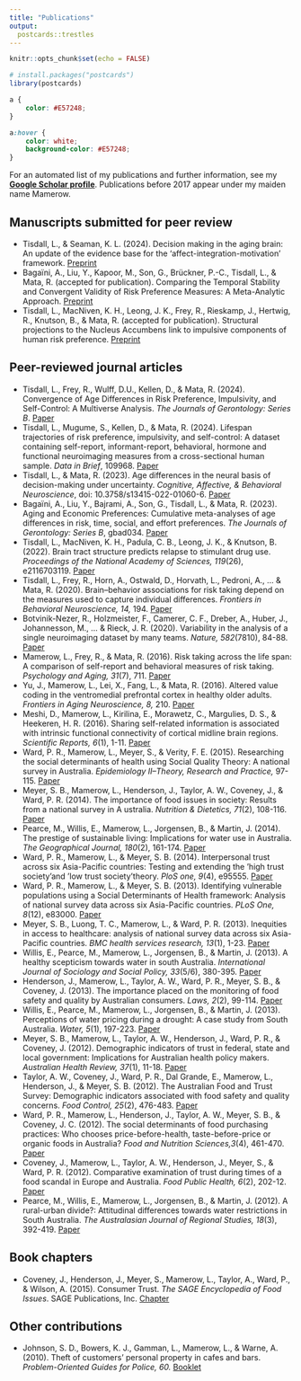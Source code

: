```yaml
---
title: "Publications"
output:
  postcards::trestles
---
```


```r
knitr::opts_chunk$set(echo = FALSE)

# install.packages("postcards")
library(postcards)
```

```css
a {
    color: #E57248;
}

a:hover {
    color: white;
    background-color: #E57248;
}
```


For an automated list of my publications and further information, see my **[Google Scholar profile](https://scholar.google.co.uk/citations?hl=en&user=o8ce3OwAAAAJ)**. Publications before 2017 appear under my maiden name Mamerow.\

## Manuscripts submitted for peer review
<p style="text-align:justify;">
+ Tisdall, L., & Seaman, K. L. (2024). Decision making in the aging brain: An update of the evidence base for the ‘affect-integration-motivation’ framework. [Preprint](https://doi.org/10.31234/osf.io/tnbky)
+ Bagaïni, A., Liu, Y., Kapoor, M., Son, G., Brückner, P.-C., Tisdall, L., & Mata, R. (accepted for publication). Comparing the Temporal Stability and Convergent Validity of Risk Preference Measures: A Meta-Analytic Approach. [Preprint](https://doi.org/10.31234/osf.io/d7nuj)
+ Tisdall, L., MacNiven, K. H., Leong, J. K., Frey, R., Rieskamp, J., Hertwig, R., Knutson, B., & Mata, R. (accepted for publication). Structural projections to the Nucleus Accumbens link to impulsive components of human risk preference. [Preprint](https://osf.io/ab4vr/)\

## Peer-reviewed journal articles
<p style="text-align:justify;">
+ Tisdall, L., Frey, R., Wulff, D.U., Kellen, D., & Mata, R. (2024). Convergence of Age Differences in Risk Preference, Impulsivity, and Self-Control: A Multiverse Analysis. _The Journals of Gerontology: Series B_. [Paper](https://doi.org/10.1093/geronb/gbae092) 
+ Tisdall, L., Mugume, S., Kellen, D., & Mata, R. (2024). Lifespan trajectories of risk preference, impulsivity, and self-control: A dataset containing self-report, informant-report, behavioral, hormone and functional neuroimaging measures from a cross-sectional human sample. _Data in Brief_, 109968. [Paper](https://www.sciencedirect.com/science/article/pii/S235234092300999X)
+ Tisdall, L., & Mata, R. (2023). Age differences in the neural basis of decision-making under uncertainty. _Cognitive, Affective, & Behavioral Neuroscience_, doi: 10.3758/s13415-022-01060-6. [Paper](https://doi.org/10.3758/s13415-022-01060-6)
+ Bagaïni, A., Liu, Y., Bajrami, A., Son, G., Tisdall, L., & Mata, R. (2023). Aging and Economic Preferences: Cumulative meta-analyses of age differences in risk, time, social, and effort preferences. _The Journals of Gerontology: Series B_, gbad034. [Paper](https://doi.org/10.1093/geronb/gbad034) 
+ Tisdall, L., MacNiven, K. H., Padula, C. B., Leong, J. K., & Knutson, B. (2022). Brain tract structure predicts relapse to stimulant drug use. _Proceedings of the National Academy of Sciences, 119_(26), e2116703119. [Paper](https://www.pnas.org/doi/10.1073/pnas.2116703119) 
+ Tisdall, L., Frey, R., Horn, A., Ostwald, D., Horvath, L., Pedroni, A., ... & Mata, R. (2020). Brain–behavior associations for risk taking depend on the measures used to capture individual differences. _Frontiers in Behavioral Neuroscience, 14,_ 194. [Paper](https://www.frontiersin.org/articles/10.3389/fnbeh.2020.587152/full?&utm_source=Email_to_authors_&utm_medium=Email&utm_content=T1_11.5e1_author&utm_campaign=Email_publication&field=&journalName=Frontiers_in_Behavioral_Neuroscience&id=587152)
+ Botvinik-Nezer, R., Holzmeister, F., Camerer, C. F., Dreber, A., Huber, J., Johannesson, M., ... & Rieck, J. R. (2020). Variability in the analysis of a single neuroimaging dataset by many teams. _Nature, 582_(7810), 84-88. [Paper](https://www.nature.com/articles/s41586-020-2314-9?fbclid=IwAR3jkR1Gkraxbig5vbUz0d0_bVOTCzAFGoCmnRQMG5jpcDwiApCjxZHNHrQ)
+ Mamerow, L., Frey, R., & Mata, R. (2016). Risk taking across the life span: A comparison of self-report and behavioral measures of risk taking. _Psychology and Aging, 31_(7), 711. [Paper](https://www.researchgate.net/profile/Loreen-Tisdall/publication/308760553_Risk_Taking_Across_the_Life_Span_A_Comparison_of_Self-Report_and_Behavioral_Measures_of_Risk_Taking/links/606ad0f4a6fdccad3f71a8d3/Risk-Taking-Across-the-Life-Span-A-Comparison-of-Self-Report-and-Behavioral-Measures-of-Risk-Taking.pdf)
+ Yu, J., Mamerow, L., Lei, X., Fang, L., & Mata, R. (2016). Altered value coding in the ventromedial prefrontal cortex in healthy older adults. _Frontiers in Aging Neuroscience, 8,_ 210. [Paper](https://www.frontiersin.org/articles/10.3389/fnagi.2016.00210/full)
+ Meshi, D., Mamerow, L., Kirilina, E., Morawetz, C., Margulies, D. S., & Heekeren, H. R. (2016). Sharing self-related information is associated with intrinsic functional connectivity of cortical midline brain regions. _Scientific Reports, 6_(1), 1-11. [Paper](https://www.nature.com/articles/srep22491)
+ Ward, P. R., Mamerow, L., Meyer, S., & Verity, F. E. (2015). Researching the social determinants of health using Social Quality Theory: A national survey in Australia. _Epidemiology II–Theory, Research and Practice,_ 97-115. [Paper](https://www.researchgate.net/profile/Paul-Ward/publication/276921587_Researching_the_social_determinants_of_health_a_national_survey_in_Australia_using_social_quality_theory/links/555bfb3008aec5ac223295fd/Researching-the-social-determinants-of-health-a-national-survey-in-Australia-using-social-quality-theory.pdf)
+ Meyer, S. B., Mamerow, L., Henderson, J., Taylor, A. W., Coveney, J., & Ward, P. R. (2014). The importance of food issues in society: Results from a national survey in A ustralia. _Nutrition & Dietetics, 71_(2), 108-116. [Paper](https://onlinelibrary.wiley.com/doi/pdf/10.1111/1747-0080.12076)
+ Pearce, M., Willis, E., Mamerow, L., Jorgensen, B., & Martin, J. (2014). The prestige of sustainable living: Implications for water use in Australia. _The Geographical Journal, 180_(2), 161-174. [Paper](https://rgs-ibg.onlinelibrary.wiley.com/doi/pdfdirect/10.1111/geoj.12016)
+ Ward, P. R., Mamerow, L., & Meyer, S. B. (2014). Interpersonal trust across six Asia-Pacific countries: Testing and extending the ‘high trust society’and ‘low trust society’theory. _PloS one, 9_(4), e95555. [Paper](https://journals.plos.org/plosone/article?id=10.1371/journal.pone.0095555)
+ Ward, P. R., Mamerow, L., & Meyer, S. B. (2013). Identifying vulnerable populations using a Social Determinants of Health framework: Analysis of national survey data across six Asia-Pacific countries. _PLoS One, 8_(12), e83000. [Paper](https://journals.plos.org/plosone/article?id=10.1371/journal.pone.0083000)
+ Meyer, S. B., Luong, T. C., Mamerow, L., & Ward, P. R. (2013). Inequities in access to healthcare: analysis of national survey data across six Asia-Pacific countries. _BMC health services research, 13_(1), 1-23. [Paper](https://bmchealthservres.biomedcentral.com/articles/10.1186/1472-6963-13-238)
+ Willis, E., Pearce, M., Mamerow, L., Jorgensen, B., & Martin, J. (2013). A healthy scepticism towards water in south Australia. _International Journal of Sociology and Social Policy, 33_(5/6), 380-395. [Paper](https://www.researchgate.net/profile/Bradley-Jorgensen/publication/257027985_A_Healthy_scepticism_towards_water_in_South_Australia/links/55b9524808ae9289a08ffe60/A-Healthy-scepticism-towards-water-in-South-Australia.pdf)
+ Henderson, J., Mamerow, L., Taylor, A. W., Ward, P. R., Meyer, S. B., & Coveney, J. (2013). The importance placed on the monitoring of food safety and quality by Australian consumers. _Laws, 2_(2), 99-114. [Paper](https://heinonline.org/HOL/Page?handle=hein.journals/laws2&div=9&g_sent=1&casa_token=&collection=journals)
+ Willis, E., Pearce, M., Mamerow, L., Jorgensen, B., & Martin, J. (2013). Perceptions of water pricing during a drought: A case study from South Australia. _Water, 5_(1), 197-223. [Paper](https://www.mdpi.com/2073-4441/5/1/197/pdf)
+ Meyer, S. B., Mamerow, L., Taylor, A. W., Henderson, J., Ward, P. R., & Coveney, J. (2012). Demographic indicators of trust in federal, state and local government: Implications for Australian health policy makers. _Australian Health Review, 37_(1), 11-18. [Paper](https://www.researchgate.net/profile/Julie-Henderson-3/publication/232764489_Demographic_indicators_of_trust_in_federal_state_and_local_government_Implications_for_Australian_health_policy_makers/links/0c960527f31fbce040000000/Demographic-indicators-of-trust-in-federal-state-and-local-government-Implications-for-Australian-health-policy-makers.pdf)
+ Taylor, A. W., Coveney, J., Ward, P. R., Dal Grande, E., Mamerow, L., Henderson, J., & Meyer, S. B. (2012). The Australian Food and Trust Survey: Demographic indicators associated with food safety and quality concerns. _Food Control, 25_(2), 476-483. [Paper](https://www.sciencedirect.com/science/article/pii/S0956713511004841)
+ Ward, P. R., Mamerow, L., Henderson, J., Taylor, A. W., Meyer, S. B., & Coveney, J. C. (2012). The social determinants of food purchasing practices: Who chooses price-before-health, taste-before-price or organic foods in Australia? _Food and Nutrition Sciences,3_(4), 461-470. [Paper](https://www.scirp.org/pdf/FNS20120400005_13657575.pdf)
+ Coveney, J., Mamerow, L., Taylor, A. W., Henderson, J., Meyer, S., & Ward, P. R. (2012). Comparative examination of trust during times of a food scandal in Europe and Australia. _Food Public Health, 6_(2), 202-12. [Paper](https://core.ac.uk/download/pdf/14947466.pdf)
+ Pearce, M., Willis, E., Mamerow, L., Jorgensen, B., & Martin, J. (2012). A rural-urban divide?: Attitudinal differences towards water restrictions in South Australia. _The Australasian Journal of Regional Studies, 18_(3), 392-419. [Paper](https://www.researchgate.net/profile/Bradley-Jorgensen/publication/257027984_A_rural-urban_divide_Attitudinal_differences_towards_water_restrictions_in_South_Australia/links/55b9532308ae9289a08ffe75/A-rural-urban-divide-Attitudinal-differences-towards-water-restrictions-in-South-Australia.pdf)\

## Book chapters
+ Coveney, J., Henderson, J., Meyer, S., Mamerow, L., Taylor, A., Ward, P., & Wilson, A. (2015). Consumer Trust. _The SAGE Encyclopedia of Food Issues_. SAGE Publications, Inc. [Chapter](https://www.researchgate.net/profile/Paul-Ward/publication/276921180_Consumer_Trust_in_Food/links/57d8d7cb08ae601b39afb568/Consumer-Trust-in-Food.pdf)\

## Other contributions
+ Johnson, S. D., Bowers, K. J., Gamman, L., Mamerow, L., & Warne, A. (2010). Theft of customers' personal property in cafes and bars. _Problem-Oriented Guides for Police, 60._ [Booklet](https://www.popcenter.org/sites/default/files/problems/pdfs/cafe_bar_theft.pdf)


